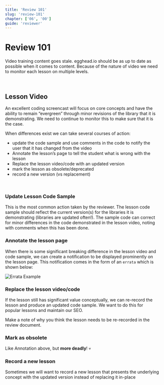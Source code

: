 ```yaml
---
title: 'Review 101'
slug: 'review-101'
chapter: ['06', '00']
guide: 'reviewer'
---
```


# Review 101

Video training content goes stale. egghead.io should be as up to date as possible when it comes to content. Because of the nature of video we need to monitor each lesson on multiple levels.

<br />

## Lesson Video

An excellent coding screencast will focus on core concepts and have the ability to remain “evergreen” through minor revisions of the library that it is demonstrating. We need to continue to monitor this to make sure that it is the case.

When differences exist we can take several courses of action:

- update the code sample and use comments in the code to notify the user that it has changed from the video
- Annotate the lesson’s page to tell the student what is wrong with the lesson
- Replace the lesson video/code with an updated version
- mark the lesson as obsolete/deprecated
- record a new version (vs replacement)

<br />

### Update Lesson Code Sample

This is the most common action taken by the reviewer. The lesson code sample should reflect the current version(s) for the libraries it is demonstrating (libraries are updated often!). The sample code can correct for minor differences in the code demonstrated in the lesson video, noting with comments when this has been done.

### Annotate the lesson page

When there is some significant breaking difference in the lesson video and code sample, we can create a notification to be displayed prominently on the lesson page. This notification comes in the form of an `errata` which is shown below:

![Errata Example](../../../images/illustrations/reviewers/01-Review/00-errata-example.png)

### Replace the lesson video/code

If the lesson still has significant value conceptually, we can re-record the lesson and produce an updated code sample. We want to do this for popular lessons and maintain our SEO.

Make a note of why you think the lesson needs to be re-recorded in the review document.

### Mark as obsolete

Like Annotation above, but **more deadly**! :skull:

### Record a new lesson

Sometimes we will want to record a new lesson that presents the underlying concept with the updated version instead of replacing it in-place
